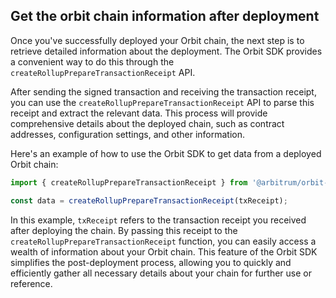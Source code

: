 ## Get the orbit chain information after deployment

Once you've successfully deployed your Orbit chain, the next step is to retrieve detailed information about the deployment. The Orbit SDK provides a convenient way to do this through the `createRollupPrepareTransactionReceipt` API.

After sending the signed transaction and receiving the transaction receipt, you can use the `createRollupPrepareTransactionReceipt` API to parse this receipt and extract the relevant data. This process will provide comprehensive details about the deployed chain, such as contract addresses, configuration settings, and other information.

Here's an example of how to use the Orbit SDK to get data from a deployed Orbit chain:

```js
import { createRollupPrepareTransactionReceipt } from '@arbitrum/orbit-sdk';

const data = createRollupPrepareTransactionReceipt(txReceipt);
```

In this example, `txReceipt` refers to the transaction receipt you received after deploying the chain. By passing this receipt to the `createRollupPrepareTransactionReceipt` function, you can easily access a wealth of information about your Orbit chain. This feature of the Orbit SDK simplifies the post-deployment process, allowing you to quickly and efficiently gather all necessary details about your chain for further use or reference.
